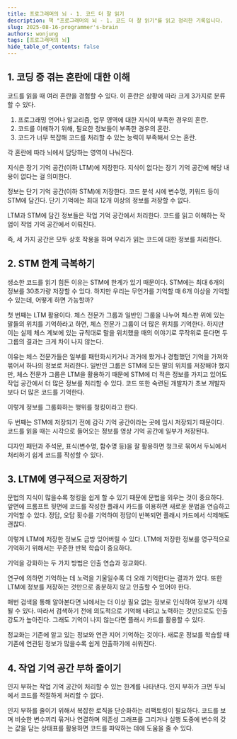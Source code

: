 ```yaml
---
title: 프로그래머의 뇌 - 1. 코드 더 잘 읽기
description: 책 "프로그래머의 뇌 - 1. 코드 더 잘 읽기"를 읽고 정리한 기록입니다.
slug: 2025-08-16-programmer's-brain
authors: wonjung
tags: [프로그래머의 뇌]
hide_table_of_contents: false
---
```



<ImageWrapper
  src="/blog/dev/2025-08-10-programmer's-brain/book.png"
  alt="프로그래머의 뇌 책 표지"
  height="400px"
/>

## 1. 코딩 중 겪는 혼란에 대한 이해

코드를 읽을 때 여러 혼란을 경험할 수 있다.
이 혼란은 상황에 따라 크게 3가지로 분류할 수 있다.

1. 프로그래밍 언어나 알고리즘, 업무 영역에 대한 지식이 부족한 경우의 혼란.
2. 코드를 이해하기 위해, 필요한 정보들이 부족한 경우의 혼란.
3. 코드가 너무 복잡해 코드를 처리할 수 있는 능력이 부족해서 오는 혼란.

각 혼란에 따라 뇌에서 담당하는 영역이 나눠진다.

지식은 장기 기억 공간(이하 LTM)에 저장한다.
지식이 없다는 장기 기억 공간에 해당 내용이 없다는 걸 의미한다.

정보는 단기 기억 공간(이하 STM)에 저장한다.
코드 분석 시에 변수명, 키워드 등이 STM에 담긴다.
단기 기억에는 최대 12개 이상의 정보를 저장할 수 없다.

<ImageWrapper
  src="/blog/dev/2025-08-10-programmer's-brain/brain.png"
  alt="코드를 읽을 때 뇌의 처리영역을 그린 그림"
  width="90%"
/>

LTM과 STM에 담긴 정보들은 작업 기억 공간에서 처리한다.
코드를 읽고 이해하는 작업이 작업 기억 공간에서 이뤄진다.

즉, 세 가지 공간은 모두 상호 작용을 하며 우리가 읽는 코드에 대한 정보를 처리한다.

## 2. STM 한계 극복하기

생소한 코드를 읽기 힘든 이유는 STM에 한계가 있기 때문이다.
STM에는 최대 6개의 정보를 30초가량 저장할 수 있다.
하지만 우리는 무언가를 기억할 때 6개 이상을 기억할 수 있는데, 어떻게 하면 가능할까?

첫 번째는 LTM 활용이다.
체스 전문가 그룹과 일반인 그룹을 나누어 체스판 위에 있는 말들의 위치를 기억하라고 하면, 체스 전문가 그룹이 더 많은 위치를 기억한다.
하지만 이는 실제 체스 계보에 있는 규칙대로 말을 위치했을 때의 이야기로 무작위로 둔다면 두 그룹의 결과는 크게 차이 나지 않는다.

이유는 체스 전문가들은 일부를 패턴화시키거나 과거에 봤거나 경험했던 기억을 가져와 묶어서 하나의 정보로 처리한다.
일반인 그룹은 STM에 모든 말의 위치를 저장해야 했지만, 체스 전문가 그룹은 LTM을 활용하기 때문에 STM에 더 적은 정보를 가지고 있어도 작업 공간에서 더 많은 정보를 처리할 수 있다.
코드 또한 숙련된 개발자가 초보 개발자보다 더 많은 코드를 기억한다.

이렇게 정보를 그룹화하는 행위를 청킹이라고 한다.

두 번째는 STM에 저장되기 전에 감각 기억 공간이라는 곳에 임시 저장되기 때문이다.
코드를 읽을 때는 시각으로 들어오는 정보를 영상 기억 공간에 일부가 저장된다.

디자인 패턴과 주석문, 표식(변수명, 함수명 등)을 잘 활용하면 청크로 묶어서 두뇌에서 처리하기 쉽게 코드를 작성할 수 있다.

## 3. LTM에 영구적으로 저장하기

문법의 지식이 많을수록 청킹을 쉽게 할 수 있기 때문에 문법을 외우는 것이 중요하다.
앞면에 프롬프트 뒷면에 코드를 작성한 플래시 카드를 이용하면 새로운 문법을 연습하고 기억할 수 있다.
정답, 오답 횟수를 기억하여 정답이 반복되면 플래시 카드에서 삭제해도 괜찮다.

이렇게 LTM에 저장한 정보도 금방 잊어버릴 수 있다.
LTM에 저장한 정보를 영구적으로 기억하기 위해서는 꾸준한 반복 학습이 중요하다.

기억을 강화하는 두 가지 방법은 인출 연습과 정교화다.

연구에 의하면 기억하는 데 노력을 기울일수록 더 오래 기억한다는 결과가 있다.
또한 LTM에 정보를 저장하는 것만으로 충분하지 않고 인출할 수 있어야 한다.

매번 검색을 통해 알아본다면 뇌에서는 더 이상 필요 없는 정보로 인식하여 정보가 삭제될 수 있다.
따라서 검색하기 전에 의도적으로 기억해 내려고 노력하는 것만으로도 인출 강도가 높아진다.
그래도 기억이 나지 않는다면 플래시 카드를 활용할 수 있다.

정교화는 기존에 알고 있는 정보와 연관 지어 기억하는 것이다.
새로운 정보를 학습할 때 기존에 연관된 정보가 많을수록 쉽게 인출하기에 쉬워진다.

## 4. 작업 기억 공간 부하 줄이기

인지 부하는 작업 기억 공간이 처리할 수 있는 한계를 나타낸다.
인지 부하가 크면 두뇌에서 코드를 적절하게 처리할 수 없다.

인지 부하를 줄이기 위해서 복잡한 로직을 단순화하는 리팩토링이 필요하다.
코드를 보며 비슷한 변수끼리 묶거나 연결하며 의존성 그래프를 그리거나 실행 도중에 변수의 갖는 값을 담는 상태표를 활용하면 코드를 파악하는 데에 도움을 줄 수 있다.
